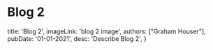 # Blog 2
  title: 'Blog 2',
  imageLink: 'blog 2 image',
  authors: ["Graham Houser"],
  pubDate: '01-01-2021',
  desc: 'Describe Blog 2',
}
